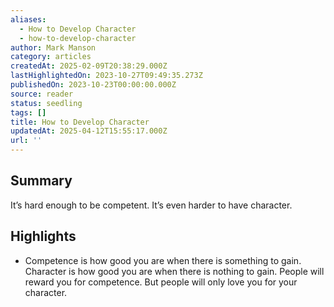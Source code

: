```yaml
---
aliases:
  - How to Develop Character
  - how-to-develop-character
author: Mark Manson
category: articles
createdAt: 2025-02-09T20:38:29.000Z
lastHighlightedOn: 2023-10-27T09:49:35.273Z
publishedOn: 2023-10-23T00:00:00.000Z
source: reader
status: seedling
tags: []
title: How to Develop Character
updatedAt: 2025-04-12T15:55:17.000Z
url: ''
---
```

## Summary

It’s hard enough to be competent. It’s even harder to have character.

## Highlights

- Competence is how good you are when there is something to gain. Character is how good you are when there is nothing to gain.
  People will reward you for competence. But people will only love you for your character.
